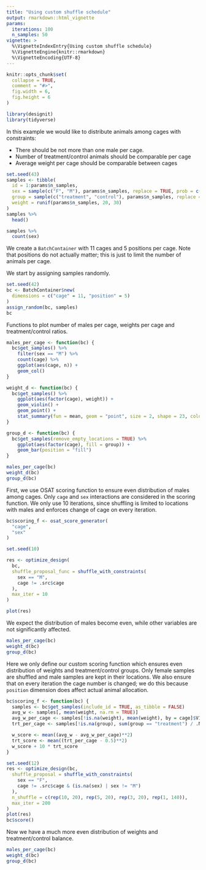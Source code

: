 ```yaml
---
title: "Using custom shuffle schedule"
output: rmarkdown::html_vignette
params:
  iterations: 100
  n_samples: 50
vignette: >
  %\VignetteIndexEntry{Using custom shuffle schedule}
  %\VignetteEngine{knitr::rmarkdown}
  %\VignetteEncoding{UTF-8}
---
```


```r
knitr::opts_chunk$set(
  collapse = TRUE,
  comment = "#>",
  fig.width = 6,
  fig.height = 6
)
```

```r
library(designit)
library(tidyverse)
```

In this example we would like to distribute animals among cages with constraints:

* There should be not more than one male per cage.
* Number of treatment/control animals should be comparable per cage
* Average weight per cage should be comparable between cages

```r
set.seed(43)
samples <- tibble(
  id = 1:params$n_samples,
  sex = sample(c("F", "M"), params$n_samples, replace = TRUE, prob = c(0.8, 0.2)),
  group = sample(c("treatment", "control"), params$n_samples, replace = TRUE),
  weight = runif(params$n_samples, 20, 30)
)
samples %>%
  head()
```

```r
samples %>%
  count(sex)
```
We create a `BatchContainer` with 11 cages and 5 positions per cage. Note that positions do not
actually matter; this is just to limit the number of animals per cage.

We start by assigning samples randomly.

```r
set.seed(42)
bc <- BatchContainer$new(
  dimensions = c("cage" = 11, "position" = 5)
)
assign_random(bc, samples)
bc
```

Functions to plot number of males per cage, weights per cage and treatment/control ratios.
```r
males_per_cage <- function(bc) {
  bc$get_samples() %>%
    filter(sex == "M") %>%
    count(cage) %>%
    ggplot(aes(cage, n)) +
    geom_col()
}

weight_d <- function(bc) {
  bc$get_samples() %>%
    ggplot(aes(factor(cage), weight)) +
    geom_violin() +
    geom_point() +
    stat_summary(fun = mean, geom = "point", size = 2, shape = 23, color = "red")
}

group_d <- function(bc) {
  bc$get_samples(remove_empty_locations = TRUE) %>%
    ggplot(aes(factor(cage), fill = group)) +
    geom_bar(position = "fill")
}
```

```r
males_per_cage(bc)
weight_d(bc)
group_d(bc)
```

First, we use OSAT scoring function to ensure even distribution of males among cages. Only `cage`
and `sex` interactions are considered in the scoring function. We only use 10 iterations, since
shuffling is limited to locations with males and enforces change of cage on every iteration.

```r
bc$scoring_f <- osat_score_generator(
  "cage",
  "sex"
)

set.seed(10)

res <- optimize_design(
  bc,
  shuffle_proposal_func = shuffle_with_constraints(
    sex == "M",
    cage != .src$cage
  ),
  max_iter = 10
)

plot(res)
```
We expect the distribution of males become even, while other variables are not significantly
affected.

```r
males_per_cage(bc)
weight_d(bc)
group_d(bc)
```

Here we only define our custom scoring function which ensures even distribution of weights and
treatment/control groups. Only female samples are shuffled and male samples are kept in their
locations. We also ensure that on every iteration the cage number is changed; we do this because
`position` dimension does affect actual animal allocation.

```r
bc$scoring_f <- function(bc) {
  samples <- bc$get_samples(include_id = TRUE, as_tibble = FALSE)
  avg_w <- samples[, mean(weight, na.rm = TRUE)]
  avg_w_per_cage <- samples[!is.na(weight), mean(weight), by = cage]$V1
  trt_per_cage <- samples[!is.na(group), sum(group == "treatment") / .N, by = cage]$V1

  w_score <- mean((avg_w - avg_w_per_cage)**2)
  trt_score <- mean((trt_per_cage - 0.5)**2)
  w_score + 10 * trt_score
}

set.seed(12)
res <- optimize_design(bc,
  shuffle_proposal = shuffle_with_constraints(
    sex == "F",
    cage != .src$cage & (is.na(sex) | sex != "M")
  ),
  n_shuffle = c(rep(10, 20), rep(5, 20), rep(3, 20), rep(1, 140)),
  max_iter = 200
)
plot(res)
bc$score()
```

Now we have a much more even distribution of weights and treatment/control balance.
```r
males_per_cage(bc)
weight_d(bc)
group_d(bc)
```
